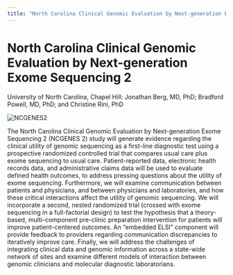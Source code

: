 ```yaml
---
title: "North Carolina Clinical Genomic Evaluation by Next-generation Exome Sequencing 2"
---
```



<BreadcrumbsProjects />

# North Carolina Clinical Genomic Evaluation by Next-generation Exome Sequencing 2

<Subheader>
  University of North Carolina, Chapel Hill: Jonathan Berg, MD, PhD; Bradford
  Powell, MD, PhD; and Christine Rini, PhD
</Subheader>

<Image
  alt="NCGENES2"
  src="/consortia/cser/projects/images/unc.png"
  width={128}
/>

The North Carolina Clinical Genomic Evaluation by Next-generation Exome Sequencing 2 (NCGENES 2) study will generate evidence regarding the clinical utility of genomic sequencing as a first-line diagnostic test using a prospective randomized controlled trial that compares usual care plus exome sequencing to usual care. Patient-reported data, electronic health records data, and administrative claims data will be used to evaluate defined health outcomes, to address pressing questions about the utility of exome sequencing. Furthermore, we will examine communication between patients and physicians, and between physicians and laboratories, and how these critical interactions affect the utility of genomic sequencing. We will incorporate a second, nested randomized trial (crossed with exome sequencing in a full-factorial design) to test the hypothesis that a theory-based, multi-component pre-clinic preparation intervention for patients will improve patient-centered outcomes. An “embedded ELSI” component will provide feedback to providers regarding communication discrepancies to iteratively improve care. Finally, we will address the challenges of integrating clinical data and genomic information across a state-wide network of sites and examine different models of interaction between genomic clinicians and molecular diagnostic laboratorians.
